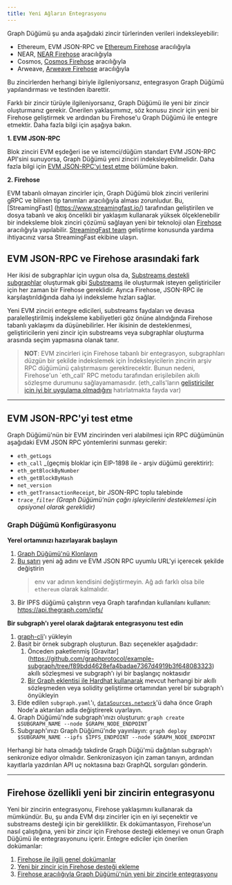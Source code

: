 ```yaml
---
title: Yeni Ağların Entegrasyonu
---
```


Graph Düğümü şu anda aşağıdaki zincir türlerinden verileri indeksleyebilir:

-   Ethereum, EVM JSON-RPC ve [Ethereum Firehose](https://github.com/streamingfast/firehose-ethereum) aracılığıyla
-   NEAR, [NEAR Firehose](https://github.com/streamingfast/near-firehose-indexer) aracılığıyla
-   Cosmos, [Cosmos Firehose](https://github.com/graphprotocol/firehose-cosmos) aracılığıyla
-   Arweave, [Arweave Firehose](https://github.com/graphprotocol/firehose-arweave) aracılığıyla

Bu zincirlerden herhangi biriyle ilgileniyorsanız, entegrasyon Graph Düğümü yapılandırması ve testinden ibarettir.

Farklı bir zincir türüyle ilgileniyorsanız, Graph Düğümü ile yeni bir zincir oluşturmanız gerekir. Önerilen yaklaşımımız, söz konusu zincir için yeni bir Firehose geliştirmek ve ardından bu Firehose'u Graph Düğümü ile entegre etmektir. Daha fazla bilgi için aşağıya bakın.

**1. EVM JSON-RPC**

Blok zinciri EVM eşdeğeri ise ve istemci/düğüm standart EVM JSON-RPC API'sini sunuyorsa, Graph Düğümü yeni zinciri indeksleyebilmelidir. Daha fazla bilgi için [EVM JSON-RPC'yi test etme](new-chain-integration#testing-an-evm-json-rpc) bölümüne bakın.

**2. Firehose**

EVM tabanlı olmayan zincirler için, Graph Düğümü blok zinciri verilerini gRPC ve bilinen tip tanımları aracılığıyla alması zorunludur. Bu, [StreamingFast] \(https://www.streamingfast.io/) tarafından geliştirilen ve dosya tabanlı ve akış öncelikli bir yaklaşım kullanarak yüksek ölçeklenebilir bir indeksleme blok zinciri çözümü sağlayan yeni bir teknoloji olan [Firehose](firehose/) aracılığıyla yapılabilir. [StreamingFast team](mailto:integrations@streamingfast.io/) geliştirme konusunda yardıma ihtiyacınız varsa StreamingFast ekibine ulaşın.

## EVM JSON-RPC ve Firehose arasındaki fark

Her ikisi de subgraphlar için uygun olsa da, [Substreams destekli subgraphlar](cookbook/substreams-powered-subgraphs/) oluşturmak gibi [Substreams](substreams/) ile oluşturmak isteyen geliştiriciler için her zaman bir Firehose gereklidir. Ayrıca Firehose, JSON-RPC ile karşılaştırıldığında daha iyi indeksleme hızları sağlar.

Yeni EVM zinciri entegre edicileri, substreams faydaları ve devasa paralelleştirilmiş indeksleme kabiliyetleri göz önüne alındığında Firehose tabanlı yaklaşımı da düşünebilirler. Her ikisinin de desteklenmesi, geliştiricilerin yeni zincir için substreams veya subgraphlar oluşturma arasında seçim yapmasına olanak tanır.

> **NOT**: EVM zincirleri için Firehose tabanlı bir entegrasyon, subgraphları düzgün bir şekilde indekslemek için İndeksleyicilerin zincirin arşiv RPC düğümünü çalıştırmasını gerektirecektir. Bunun nedeni, Firehose'un \`eth_call' RPC metodu tarafından erişilebilen akıllı sözleşme durumunu sağlayamamasıdır. (eth_calls'ların [geliştiriciler için iyi bir uygulama olmadığını](https://thegraph.com/blog/improve-subgraph-performance-reduce-eth-calls/) hatırlatmakta fayda var)

* * *

## EVM JSON-RPC'yi test etme

Graph Düğümü'nün bir EVM zincirinden veri alabilmesi için RPC düğümünün aşağıdaki EVM JSON RPC yöntemlerini sunması gerekir:

-   `eth_getLogs`
-   `eth_call` \_(geçmiş bloklar için EIP-1898 ile - arşiv düğümü gerektirir):
-   `eth_getBlockByNumber`
-   `eth_getBlockByHash`
-   `net_version`
-   `eth_getTransactionReceipt`, bir JSON-RPC toplu talebinde
-   _`trace_filter`_ _(Graph Düğümü'nün çağrı işleyicilerini desteklemesi için opsiyonel olarak gereklidir)_

### Graph Düğümü Konfigürasyonu

**Yerel ortamınızı hazırlayarak başlayın**

1.  [Graph Düğümü'nü Klonlayın](https://github.com/graphprotocol/graph-node)
2.  [Bu satırı](https://github.com/graphprotocol/graph-node/blob/master/docker/docker-compose.yml#L22) yeni ağ adını ve EVM JSON RPC uyumlu URL'yi içerecek şekilde değiştirin
    > env var adının kendisini değiştirmeyin. Ağ adı farklı olsa bile `ethereum` olarak kalmalıdır.
3.  Bir IPFS düğümü çalıştırın veya Graph tarafından kullanılanı kullanın: https://api.thegraph.com/ipfs/

**Bir subgraph'ı yerel olarak dağıtarak entegrasyonu test edin**

1.  [graph-cli](https://github.com/graphprotocol/graph-cli)'ı yükleyin
2.  Basit bir örnek subgraph oluşturun. Bazı seçenekler aşağıdadır:
    1.  Önceden paketlenmiş [Gravitar] \(https://github.com/graphprotocol/example-subgraph/tree/f89bdd4628efa4badae7367d4919b3f648083323) akıllı sözleşmesi ve subgraph'ı iyi bir başlangıç noktasıdır
    2.  [Bir Graph eklentisi ile Hardhat kullanarak](https://github.com/graphprotocol/hardhat-graph) mevcut herhangi bir akıllı sözleşmeden veya solidity geliştirme ortamından yerel bir subgraph'ı önyükleyin
3.  Elde edilen `subgraph.yaml`'ı, [`dataSources.network`](http://dataSources.network)'ü daha önce Graph Node'a aktarılan adla değiştirerek uyarlayın.
4.  Graph Düğümü'nde subgraph'ınızı oluşturun: `graph create $SUBGRAPH_NAME --node $GRAPH_NODE_ENDPOINT`
5.  Subgraph'ınızı Graph Düğümü'nde yayınlayın: `graph deploy $SUBGRAPH_NAME --ipfs $IPFS_ENDPOINT --node $GRAPH_NODE_ENDPOINT`

Herhangi bir hata olmadığı takdirde Graph Düğü'mü dağıtılan subgraph'ı senkronize ediyor olmalıdır. Senkronizasyon için zaman tanıyın, ardından kayıtlarla yazdırılan API uç noktasına bazı GraphQL sorguları gönderin.

* * *

## Firehose özellikli yeni bir zincirin entegrasyonu

Yeni bir zincirin entegrasyonu, Firehose yaklaşımını kullanarak da mümkündür. Bu, şu anda EVM dışı zincirler için en iyi seçenektir ve substreams desteği için bir gerekliliktir. Ek dokümantasyon, Firehose'un nasıl çalıştığına, yeni bir zincir için Firehose desteği eklemeyi ve onun Graph Düğümü ile entegrasyonunu içerir. Entegre ediciler için önerilen dokümanlar:

1.  [Firehose ile ilgili genel dokümanlar](firehose/)
2.  [Yeni bir zincir için Firehose desteği ekleme](https://firehose.streamingfast.io/integrate-new-chains/integration-overview)
3.  [Firehose aracılığıyla Graph Düğümü'nün yeni bir zincirle entegrasyonu](https://github.com/graphprotocol/graph-node/blob/master/docs/implementation/add-chain.md)
